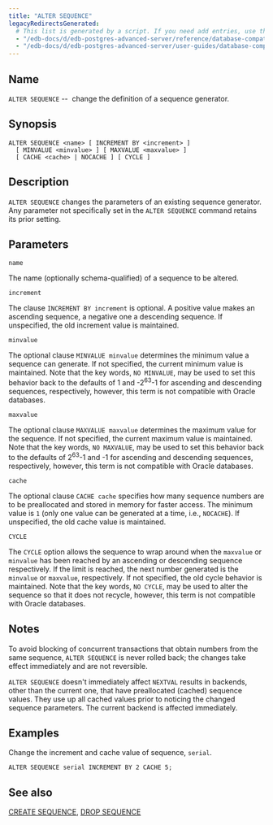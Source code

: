 ```yaml
---
title: "ALTER SEQUENCE"
legacyRedirectsGenerated:
  # This list is generated by a script. If you need add entries, use the `legacyRedirects` key.
  - "/edb-docs/d/edb-postgres-advanced-server/reference/database-compatibility-for-oracle-developers-reference-guide/9.6/Database_Compatibility_for_Oracle_Developers_Reference_Guide.1.025.html"
  - "/edb-docs/d/edb-postgres-advanced-server/user-guides/database-compatibility-for-oracle-developers-guide/9.5/Database_Compatibility_for_Oracle_Developers_Guide.1.055.html"
---
```


<div id="alter_sequence" class="registered_link"></div>

## Name

`ALTER SEQUENCE` --  change the definition of a sequence generator.

## Synopsis

```text
ALTER SEQUENCE <name> [ INCREMENT BY <increment> ]
  [ MINVALUE <minvalue> ] [ MAXVALUE <maxvalue> ]
  [ CACHE <cache> | NOCACHE ] [ CYCLE ]
```

## Description

`ALTER SEQUENCE` changes the parameters of an existing sequence generator. Any parameter not specifically set in the `ALTER SEQUENCE` command retains its prior setting.

## Parameters

`name`

 The name (optionally schema-qualified) of a sequence to be altered.

`increment`

 The clause `INCREMENT BY increment` is optional. A positive value makes an ascending sequence, a negative one a descending sequence. If unspecified, the old increment value is maintained.

`minvalue`

 The optional clause `MINVALUE minvalue` determines the minimum value a sequence can generate. If not specified, the current minimum value is maintained. Note that the key words, `NO MINVALUE`, may be used to set this behavior back to the defaults of 1 and -2<sup>63</sup>-1 for ascending and descending sequences, respectively, however, this term is not compatible with Oracle databases.

`maxvalue`

 The optional clause `MAXVALUE maxvalue` determines the maximum value for the sequence. If not specified, the current maximum value is maintained. Note that the key words, `NO MAXVALUE`, may be used to set this behavior back to the defaults of 2<sup>63</sup>-1 and -1 for ascending and descending sequences, respectively, however, this term is not compatible with Oracle databases.

`cache`

 The optional clause `CACHE cache` specifies how many sequence numbers are to be preallocated and stored in memory for faster access. The minimum value is `1` (only one value can be generated at a time, i.e., `NOCACHE`). If unspecified, the old cache value is maintained.

`CYCLE`

 The `CYCLE` option allows the sequence to wrap around when the `maxvalue` or `minvalue` has been reached by an ascending or descending sequence respectively. If the limit is reached, the next number generated is the `minvalue` or `maxvalue`, respectively. If not specified, the old cycle behavior is maintained. Note that the key words, `NO CYCLE`, may be used to alter the sequence so that it does not recycle, however, this term is not compatible with Oracle databases.

## Notes

To avoid blocking of concurrent transactions that obtain numbers from the same sequence, `ALTER SEQUENCE` is never rolled back; the changes take effect immediately and are not reversible.

`ALTER SEQUENCE` doesn't immediately affect `NEXTVAL` results in backends, other than the current one, that have preallocated (cached) sequence values. They use up all cached values prior to noticing the changed sequence parameters. The current backend is affected immediately.

## Examples

Change the increment and cache value of sequence, `serial`.

```text
ALTER SEQUENCE serial INCREMENT BY 2 CACHE 5;
```

## See also

[CREATE SEQUENCE](34_create_sequence/#create_sequence), [DROP SEQUENCE](56_drop_sequence/#drop_sequence)
